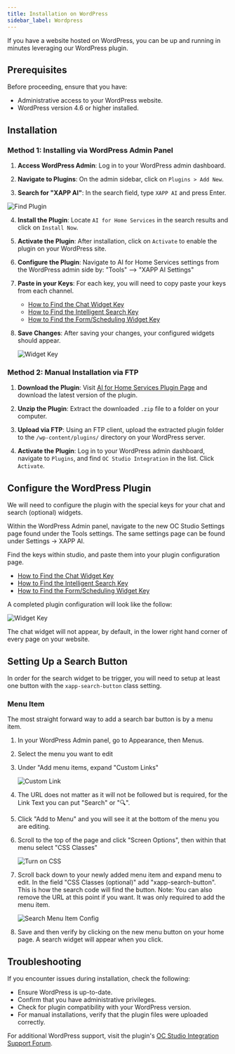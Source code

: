 ```yaml
---
title: Installation on WordPress
sidebar_label: Wordpress
---
```


If you have a website hosted on WordPress, you can be up and running in minutes leveraging our WordPress plugin.

## Prerequisites

Before proceeding, ensure that you have:

- Administrative access to your WordPress website.
- WordPress version 4.6 or higher installed.

## Installation

### Method 1: Installing via WordPress Admin Panel

1. **Access WordPress Admin**: Log in to your WordPress admin dashboard.

2. **Navigate to Plugins**: On the admin sidebar, click on `Plugins > Add New`.

3. **Search for "XAPP AI"**: In the search field, type `XAPP AI` and press Enter.

<div className="centered-image-container">
  <img
    src="/img/channel/wordpress/search-plugin-ai-for-home-services.png"
    alt="Find Plugin"
  />
</div>

4. **Install the Plugin**: Locate `AI for Home Services` in the search results and click on `Install Now`.

5. **Activate the Plugin**: After installation, click on `Activate` to enable the plugin on your WordPress site.

6. **Configure the Plugin**: Navigate to AI for Home Services settings from the WordPress admin side by: "Tools" --> "XAPP AI Settings"

7. **Paste in your Keys**: For each key, you will need to copy paste your keys from each channel.

   <KeyDisplay />

   - [How to Find the Chat Widget Key](/help/channels/chat-widget#finding-code-snippet--key)
   - [How to Find the Intelligent Search Key](/help/channels/intelligent-search#finding-code-snippet--key)
   - [How to Find the Form/Scheduling Widget Key](/help/channels/form-widget#finding-code-snippet--key)

8. **Save Changes**: After saving your changes, your configured widgets should appear.

   <div className="centered-image-container">
     <img
       src="/img/channel/wordpress/wordpress-settings-updated.png"
       alt="Widget Key"
     />
   </div>

### Method 2: Manual Installation via FTP

1. **Download the Plugin**: Visit [AI for Home Services Plugin Page](https://wordpress.org/plugins/oc-studio-integration/) and download the latest version of the plugin.

2. **Unzip the Plugin**: Extract the downloaded `.zip` file to a folder on your computer.

3. **Upload via FTP**: Using an FTP client, upload the extracted plugin folder to the `/wp-content/plugins/` directory on your WordPress server.

4. **Activate the Plugin**: Log in to your WordPress admin dashboard, navigate to `Plugins`, and find `OC Studio Integration` in the list. Click `Activate`.

## Configure the WordPress Plugin

We will need to configure the plugin with the special keys for your chat and search (optional) widgets.

Within the WordPress Admin panel, navigate to the new OC Studio Settings page found under the Tools settings. The same settings page can be found under Settings -> XAPP AI.

Find the keys within studio, and paste them into your plugin configuration page.

- [How to Find the Chat Widget Key](/help/channels/chat-widget#finding-code-snippet--key)
- [How to Find the Intelligent Search Key](/help/channels/intelligent-search#finding-code-snippet--key)
- [How to Find the Form/Scheduling Widget Key](/help/channels/form-widget#finding-code-snippet--key)

A completed plugin configuration will look like the follow:

<div className="centered-image-container">
  <img
    src="/img/channel/wordpress/wordpress-settings-updated.png"
    alt="Widget Key"
  />
</div>

The chat widget will not appear, by default, in the lower right hand corner of every page on your website.

## Setting Up a Search Button

In order for the search widget to be trigger, you will need to setup at least one button with the `xapp-search-button` class setting.

### Menu Item

The most straight forward way to add a search bar button is by a menu item.

1.  In your WordPress Admin panel, go to Appearance, then Menus.
2.  Select the menu you want to edit
3.  Under "Add menu items, expand "Custom Links"

    <div className="centered-image-container">
      <img
        src="/img/channel/wordpress/wordpress-adding-custom-link-to-menu.png"
        alt="Custom Link"
      />
    </div>

4.  The URL does not matter as it will not be followed but is required, for the Link Text you can put "Search" or "🔍".
5.  Click "Add to Menu" and you will see it at the bottom of the menu you are editing.
6.  Scroll to the top of the page and click "Screen Options", then within that menu select "CSS Classes"

    <div className="centered-image-container">
      <img
        src="/img/channel/wordpress/wordpress-turn-on-css.png"
        alt="Turn on CSS"
      />
    </div>

7.  Scroll back down to your newly added menu item and expand menu to edit. In the field "CSS Classes (optional)" add "xapp-search-button". This is how the search code will find the button. Note: You can also remove the URL at this point if you want. It was only required to add the menu item.

    <div className="centered-image-container">
      <img
        src="/img/channel/wordpress/wordpress-search-button-config.png"
        alt="Search Menu Item Config"
      />
    </div>

8.  Save and then verify by clicking on the new menu button on your home page. A search widget will appear when you click.

## Troubleshooting

If you encounter issues during installation, check the following:

- Ensure WordPress is up-to-date.
- Confirm that you have administrative privileges.
- Check for plugin compatibility with your WordPress version.
- For manual installations, verify that the plugin files were uploaded correctly.

For additional WordPress support, visit the plugin's [OC Studio Integration Support Forum](https://wordpress.org/support/plugin/oc-studio-integration/).

